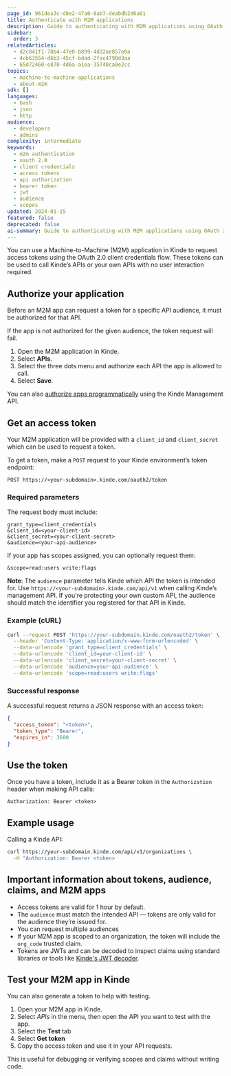 ```yaml
---
page_id: 961dea3c-d8e2-47a0-8ab7-deabdb2d6a01
title: Authenticate with M2M applications
description: Guide to authenticating with M2M applications using OAuth 2.0 client credentials flow including token requests, API authorization, and Bearer token usage
sidebar:
  order: 3
relatedArticles:
  - d2c841f1-78b4-47e0-b899-4d32ae857e0a
  - 4cb63554-d6b3-45cf-bdad-2fac4790d3aa
  - 65d72460-e870-4d6a-a1ea-35740ca0e2cc
topics:
  - machine-to-machine-applications
  - about-m2m
sdk: []
languages:
  - bash
  - json
  - http
audience:
  - developers
  - admins
complexity: intermediate
keywords:
  - m2m authentication
  - oauth 2.0
  - client credentials
  - access tokens
  - api authorization
  - bearer token
  - jwt
  - audience
  - scopes
updated: 2024-01-15
featured: false
deprecated: false
ai-summary: Guide to authenticating with M2M applications using OAuth 2.0 client credentials flow including token requests, API authorization, and Bearer token usage.
---
```


You can use a Machine-to-Machine (M2M) application in Kinde to request access tokens using the OAuth 2.0 client credentials flow. These tokens can be used to call Kinde’s APIs or your own APIs with no user interaction required.

## Authorize your application

Before an M2M app can request a token for a specific API audience, it must be authorized for that API.

If the app is not authorized for the given audience, the token request will fail.

1. Open the M2M application in Kinde.
2. Select **APIs**.
3. Select the three dots menu and authorize each API the app is allowed to call.
4. Select **Save**.

You can also [authorize apps programmatically](https://docs.kinde.com/kinde-apis/management/#tag/apis/patch/api/v1/apis/{api_id}/applications) using the Kinde Management API.

## Get an access token

Your M2M application will be provided with a `client_id` and `client_secret` which can be used to request a token.

To get a token, make a `POST` request to your Kinde environment’s token endpoint:

```http
POST https://<your-subdomain>.kinde.com/oauth2/token
```

### Required parameters

The request body must include:

```text
grant_type=client_credentials
&client_id=<your-client-id>
&client_secret=<your-client-secret>
&audience=<your-api-audience>
```

If your app has scopes assigned, you can optionally request them:

```text
&scope=read:users write:flags
```

**Note**: The `audience` parameter tells Kinde which API the token is intended for. Use `https://<your-subdomain>.kinde.com/api/v1` when calling Kinde’s management API. If you're protecting your own custom API, the audience should match the identifier you registered for that API in Kinde.

### Example (cURL)

```bash
curl --request POST 'https://your-subdomain.kinde.com/oauth2/token' \
  --header 'Content-Type: application/x-www-form-urlencoded' \
  --data-urlencode 'grant_type=client_credentials' \
  --data-urlencode 'client_id=your-client-id' \
  --data-urlencode 'client_secret=your-client-secret' \
  --data-urlencode 'audience=your-api-audience' \
  --data-urlencode 'scope=read:users write:flags'
```

### Successful response

A successful request returns a JSON response with an access token:

```json
{
  "access_token": "<token>",
  "token_type": "Bearer",
  "expires_in": 3600
}
```

## Use the token

Once you have a token, include it as a Bearer token in the `Authorization` header when making API calls:

```http
Authorization: Bearer <token>
```

## Example usage

Calling a Kinde API:

```bash
curl https://your-subdomain.kinde.com/api/v1/organizations \
  -H "Authorization: Bearer <token>
```

## Important information about tokens, audience, claims, and M2M apps

- Access tokens are valid for 1 hour by default.
- The `audience` must match the intended API — tokens are only valid for the audience they’re issued for.
- You can request multiple audiences
- If your M2M app is scoped to an organization, the token will include the `org_code` trusted claim.
- Tokens are JWTs and can be decoded to inspect claims using standard libraries or tools like [Kinde's JWT decoder](https://kinde.com/tools/online-jwt-decoder/).

## Test your M2M app in Kinde

You can also generate a token to help with testing. 

1. Open your M2M app in Kinde.
2. Select *APIs* in the menu, then open the API you want to test with the app.
3. Select the **Test** tab
4. Select **Get token**
5. Copy the access token and use it in your API requests.

This is useful for debugging or verifying scopes and claims without writing code.
